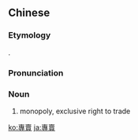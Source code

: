 {{also|専売}}
==Chinese==
{{zh-forms|s=专卖}}

===Etymology===
{{borrowing|zh|ja|-}} {{ja-r|專賣|せんばい}}.

===Pronunciation===
{{zh-pron
|m=zhuānmài
|c=zyun1 maai6
|mn=qz,tp,xm:choan-bōe/kh,zz:choan-bē/qz,xm,zz:choan-māi
|cat=n
}}

===Noun===
{{zh-noun}}

# monopoly, exclusive right to trade

[[ko:專賣]]
[[ja:專賣]]